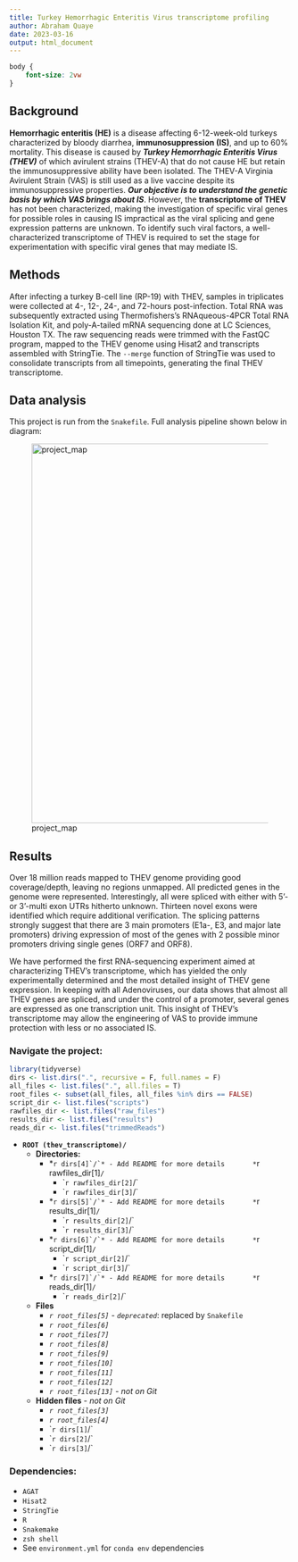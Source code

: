 ```yaml
---
title: Turkey Hemorrhagic Enteritis Virus transcriptome profiling
author: Abraham Quaye
date: 2023-03-16
output: html_document
---
```

```css
body {
    font-size: 2vw
}
```
<!-- # THEV transcriptome studies -->

## Background

**Hemorrhagic enteritis (HE)** is a disease affecting 6-12-week-old turkeys characterized by bloody diarrhea, **immunosuppression (IS)**, and up to 60% mortality. This disease is caused by **_Turkey Hemorrhagic Enteritis Virus (THEV)_** of which avirulent strains (THEV-A) that do not cause HE but retain the immunosuppressive ability have been isolated. The THEV-A Virginia Avirulent Strain (VAS) is still used as a live vaccine despite its immunosuppressive properties. **_Our objective is to understand the genetic basis by which VAS brings about IS_**. However, the **transcriptome of THEV** has not been characterized, making the investigation of specific viral genes for possible roles in causing IS impractical as the viral splicing and gene expression patterns are unknown. To identify such viral factors, a well-characterized transcriptome of THEV is required to set the stage for experimentation with specific viral genes that may mediate IS.

## Methods

After infecting a turkey B-cell line (RP-19) with THEV, samples in triplicates were collected at 4-, 12-, 24-, and 72-hours post-infection. Total RNA was subsequently extracted using Thermofishers’s RNAqueous-4PCR Total RNA Isolation Kit, and poly-A-tailed mRNA sequencing done at LC Sciences, Houston TX. The raw sequencing reads were trimmed with the FastQC program, mapped to the THEV genome using Hisat2 and transcripts assembled with StringTie. The `--merge` function of StringTie was used to consolidate transcripts from all timepoints, generating the final THEV transcriptome.

## Data analysis
This project is run from the `Snakefile`. Full analysis pipeline shown below in diagram:

![project_map](./project_map.svg){width=920px height=680px}

## Results

Over 18 million reads mapped to THEV genome providing good coverage/depth, leaving no regions unmapped. All predicted genes in the genome were represented. Interestingly, all were spliced with either with 5’- or 3’-multi exon UTRs hitherto unknown. Thirteen novel exons were identified which require additional verification. The splicing patterns strongly suggest that there are 3 main promoters (E1a-, E3, and major late promoters) driving expression of most of the genes with 2 possible minor promoters driving single genes (ORF7 and ORF8).

We have performed the first RNA-sequencing experiment aimed at characterizing THEV’s transcriptome, which has yielded the only experimentally determined and the most detailed insight of THEV gene expression. In keeping with all Adenoviruses, our data shows that almost all THEV genes are spliced, and under the control of a promoter, several genes are expressed as one transcription unit. This insight of THEV’s transcriptome may allow the engineering of VAS to provide immune protection with less or no associated IS.

### Navigate the project:

```r
library(tidyverse)
dirs <- list.dirs(".", recursive = F, full.names = F)
all_files <- list.files(".", all.files = T)
root_files <- subset(all_files, all_files %in% dirs == FALSE)
script_dir <- list.files("scripts")
rawfiles_dir <- list.files("raw_files")
results_dir <- list.files("results")
reads_dir <- list.files("trimmedReads")

```
* **`ROOT (thev_transcriptome)/`**
    * **Directories:**
        * *``r dirs[4]`/`* - Add README for more details
            * ``r rawfiles_dir[1]`/`
            * ``r rawfiles_dir[2]`/`
            * ``r rawfiles_dir[3]`/`
        * *``r dirs[5]`/`* - Add README for more details
            * ``r results_dir[1]`/`
            * ``r results_dir[2]`/`
            * ``r results_dir[3]`/`
        * *``r dirs[6]`/`* - Add README for more details
            * ``r script_dir[1]`/`
            * ``r script_dir[2]`/`
            * ``r script_dir[3]`/`
        * *``r dirs[7]`/`* - Add README for more details
            * ``r reads_dir[1]`/`
            * ``r reads_dir[2]`/`
    * **Files**
        * *``r root_files[5]``* - *`deprecated`*: replaced by `Snakefile`
        * *``r root_files[6]``*
        * *``r root_files[7]``*
        * *``r root_files[8]``*
        * *``r root_files[9]``*
        * *``r root_files[10]``*
        * *``r root_files[11]``*
        * *``r root_files[12]``*
        * *``r root_files[13]``* - *not on Git*
    * **Hidden files** - *not on Git*
        * *``r root_files[3]``*
        * *``r root_files[4]``*
        * ``r dirs[1]`/`
        * ``r dirs[2]`/`
        * ``r dirs[3]`/`

### Dependencies:

- `AGAT`
- `Hisat2`
- `StringTie`
- `R`
- `Snakemake`
- `zsh shell`
- See `environment.yml` for `conda env` dependencies
